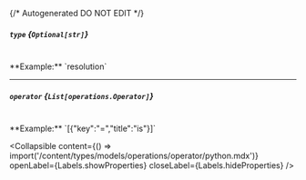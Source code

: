 {/* Autogenerated DO NOT EDIT  */}

##### `type` *{`Optional[str]`}*
<br/>
**Example:** `resolution`

---
##### `operator` *{`List[operations.Operator]`}*
<br/>
**Example:** `[{"key":"=","title":"is"}]`

<Collapsible content={() => import('/content/types/models/operations/operator/python.mdx')} openLabel={Labels.showProperties} closeLabel={Labels.hideProperties} />



